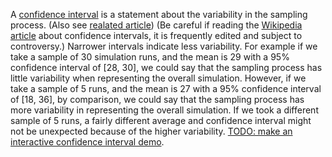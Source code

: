 
A [confidence interval](https://www.itl.nist.gov/div898/handbook/eda/section3/eda352.htm) is a statement about the variability in the sampling process.
(Also see [realated article](https://www.itl.nist.gov/div898/handbook/prc/section1/prc14.htm)) (Be careful if reading the [Wikipedia article](https://en.wikipedia.org/wiki/Confidence_interval) about confidence intervals, it is frequently edited and subject to controversy.) Narrower intervals indicate less variability.
For example if we take a sample of 30 simulation runs, and the mean is 29 with a 95% confidence interval of [28, 30], we could say that the sampling process has little variability when representing the overall simulation.
However, if we take a sample of 5 runs, and the mean is 27 with a 95% confidence interval of [18, 36], by comparison, we could say that the sampling process has more variability in representing the overall simulation.
If we took a different sample of 5 runs, a fairly different average and confidence interval might not be unexpected because of the higher variability.
[TODO: make an interactive confidence interval demo](#).